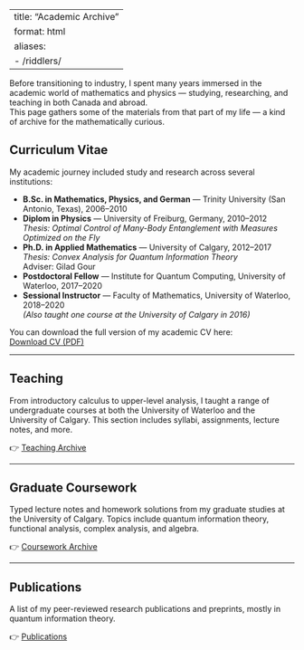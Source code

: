 
---
title: "Academic Archive"
format: html
aliases:
  - /riddlers/
---

Before transitioning to industry, I spent many years immersed in the academic world of mathematics and physics — studying, researching, and teaching in both Canada and abroad.  
This page gathers some of the materials from that part of my life — a kind of archive for the mathematically curious.

## Curriculum Vitae

My academic journey included study and research across several institutions:

- **B.Sc. in Mathematics, Physics, and German** — Trinity University (San Antonio, Texas), 2006–2010  
- **Diplom in Physics** — University of Freiburg, Germany, 2010–2012  
  *Thesis: Optimal Control of Many-Body Entanglement with Measures Optimized on the Fly*
- **Ph.D. in Applied Mathematics** — University of Calgary, 2012–2017  
  *Thesis: Convex Analysis for Quantum Information Theory*  
  Adviser: Gilad Gour
- **Postdoctoral Fellow** — Institute for Quantum Computing, University of Waterloo, 2017–2020  
- **Sessional Instructor** — Faculty of Mathematics, University of Waterloo, 2018–2020  
  *(Also taught one course at the University of Calgary in 2016)*

You can download the full version of my academic CV here:  
[Download CV (PDF)](/academic/MarkGirard_CV.pdf)

---

## Teaching

From introductory calculus to upper-level analysis, I taught a range of undergraduate courses at both the University of Waterloo and the University of Calgary. This section includes syllabi, assignments, lecture notes, and more.

👉 [Teaching Archive](/academic/teaching/)

---

## Graduate Coursework

Typed lecture notes and homework solutions from my graduate studies at the University of Calgary. Topics include quantum information theory, functional analysis, complex analysis, and algebra.

👉 [Coursework Archive](/academic/coursework/)

---

## Publications

A list of my peer-reviewed research publications and preprints, mostly in quantum information theory.

👉 [Publications](/academic/publications.qmd)
